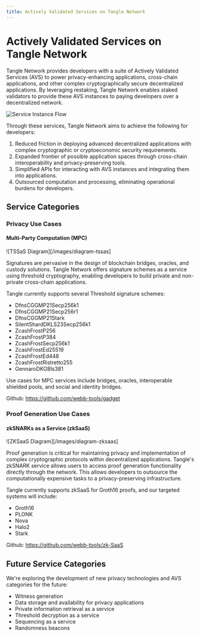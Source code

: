 ```yaml
---
title: Actively Validated Services on Tangle Network
---
```


# Actively Validated Services on Tangle Network

Tangle Network provides developers with a suite of Actively Validated Services (AVS) to power privacy-enhancing applications, cross-chain applications, and other complex cryptographically secure decentralized applications. By leveraging restaking, Tangle Network enables staked validators to provide these AVS instances to paying developers over a decentralized network.

![Service Instance Flow](/images/ServiceInstanceFlow.png)

Through these services, Tangle Network aims to achieve the following for developers:

1. Reduced friction in deploying advanced decentralized applications with complex cryptographic or cryptoeconomic security requirements.
2. Expanded frontier of possible application spaces through cross-chain interoperability and privacy-preserving tools.
3. Simplified APIs for interacting with AVS instances and integrating them into applications.
4. Outsourced computation and processing, eliminating operational burdens for developers.

## Service Categories

### Privacy Use Cases

#### Multi-Party Computation (MPC)

![TSSaS Diagram][/images/diagram-tssas]

Signatures are pervasive in the design of blockchain bridges, oracles, and custody solutions. Tangle Network offers signature schemes as a service using threshold cryptography, enabling developers to build private and non-private cross-chain applications.

Tangle currently supports several Threshold signature schemes:

- DfnsCGGMP21Secp256k1
- DfnsCGGMP21Secp256r1
- DfnsCGGMP21Stark
- SilentShardDKLS23Secp256k1
- ZcashFrostP256
- ZcashFrostP384
- ZcashFrostSecp256k1
- ZcashFrostEd25519
- ZcashFrostEd448
- ZcashFrostRistretto255
- GennaroDKGBls381

Use cases for MPC services include bridges, oracles, interoperable shielded pools, and social and identity bridges.

Github: https://github.com/webb-tools/gadget

### Proof Generation Use Cases

#### zkSNARKs as a Service (zkSaaS)

![ZKSaaS Diagram][/images/diagram-zksaas]

Proof generation is critical for maintaining privacy and implementation of complex cryptographic protocols within decentralized applications. Tangle's zkSNARK service allows users to access proof generation functionality directly through the network. This allows developers to outsource the computationally expensive tasks to a privacy-preserving infrastructure.

Tangle currently supports zkSaaS for Groth16 proofs, and our targeted systems will include:

- Groth16
- PLONK
- Nova
- Halo2
- Stark

Github: https://github.com/webb-tools/zk-SaaS

## Future Service Categories

We're exploring the development of new privacy technologies and AVS categories for the future:

- Witness generation
- Data storage and availability for privacy applications
- Private information retrieval as a service
- Threshold decryption as a service
- Sequencing as a service
- Randomness beacons
